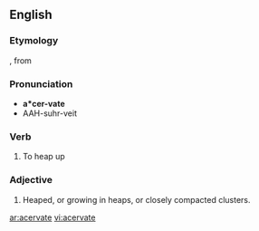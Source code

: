 ==English==

===Etymology===
{{etyl|la}} {{term|acervatus|tr=past participle of ''[[acervare]]''||to heap up|lang=la}}, from {{term|acervus||heap|lang=la}}

===Pronunciation===
* '''a*cer-vate'''
* AAH-suhr-veit

===Verb===
{{en-verb|acervat|ing}}

# {{obsolete}} To heap up

===Adjective===
{{en-adj}}

# Heaped, or growing in heaps, or closely compacted clusters.

[[ar:acervate]]
[[vi:acervate]]